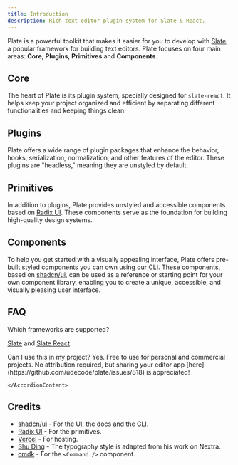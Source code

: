 ```yaml
---
title: Introduction
description: Rich-text editor plugin system for Slate & React.
---
```


Plate is a powerful toolkit that makes it easier for you to develop with [Slate](https://docs.slatejs.org/), a popular framework for building text editors. Plate focuses on four main areas: **Core**, **Plugins**, **Primitives** and **Components**.

## Core

The heart of Plate is its plugin system, specially designed for `slate-react`. It helps keep your project organized and efficient by separating different functionalities and keeping things clean.

## Plugins

Plate offers a wide range of plugin packages that enhance the behavior, hooks, serialization, normalization, and other features of the editor. These plugins are "headless," meaning they are unstyled by default.

## Primitives

In addition to plugins, Plate provides unstyled and accessible components based on [Radix UI](https://www.radix-ui.com/). These components serve as the foundation for building high-quality design systems.

## Components

To help you get started with a visually appealing interface, Plate offers pre-built styled components you can own using our CLI. These components, based on [shadcn/ui](https://ui.shadcn.com/), can be used as a reference or starting point for your own component library, enabling you to create a unique, accessible, and visually pleasing user interface.

## FAQ

<Accordion type="multiple" collapsible>

<AccordionItem value="faq-2">
<AccordionTrigger>
Which frameworks are supported?
</AccordionTrigger>
<AccordionContent>

[Slate](https://www.npmjs.com/package/slate) and [Slate React](https://www.npmjs.com/package/slate-react).

</AccordionContent>
</AccordionItem>

<AccordionItem value="faq-3">
	<AccordionTrigger>
	Can I use this in my project?
	</AccordionTrigger>
	<AccordionContent>
Yes. Free to use for personal and commercial projects. No attribution required, but sharing your editor app [here](https://github.com/udecode/plate/issues/818) is appreciated!

    </AccordionContent>

</AccordionItem>

</Accordion>

## Credits

- [shadcn/ui](https://ui.shadcn.com/) - For the UI, the docs and the CLI.
- [Radix UI](https://radix-ui.com) - For the primitives.
- [Vercel](https://vercel.com) - For hosting.
- [Shu Ding](https://shud.in) - The typography style is adapted from his work on Nextra.
- [cmdk](https://cmdk.paco.me) - For the `<Command />` component.
